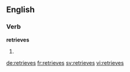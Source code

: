 ==English==

===Verb===
'''retrieves'''

# {{third-person singular of|retrieve}}

[[de:retrieves]]
[[fr:retrieves]]
[[sv:retrieves]]
[[vi:retrieves]]